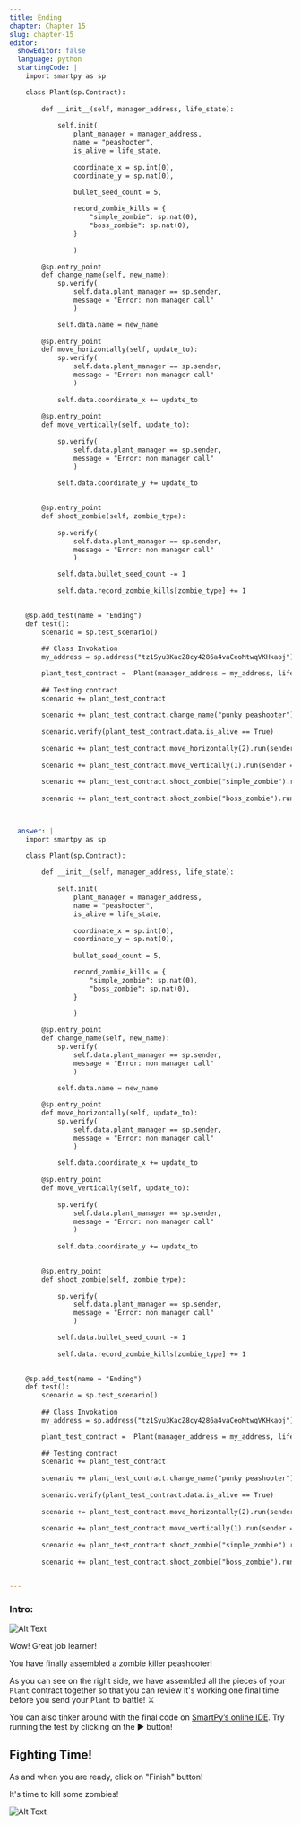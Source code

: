 ```yaml
---
title: Ending 
chapter: Chapter 15
slug: chapter-15
editor:
  showEditor: false
  language: python
  startingCode: |
    import smartpy as sp

    class Plant(sp.Contract):
    
        def __init__(self, manager_address, life_state):
            
            self.init(
                plant_manager = manager_address,
                name = "peashooter",
                is_alive = life_state,
                
                coordinate_x = sp.int(0), 
                coordinate_y = sp.nat(0), 
                
                bullet_seed_count = 5,

                record_zombie_kills = {
                    "simple_zombie": sp.nat(0), 
                    "boss_zombie": sp.nat(0), 
                }
                
                )

        @sp.entry_point
        def change_name(self, new_name):
            sp.verify(
                self.data.plant_manager == sp.sender, 
                message = "Error: non manager call"
                )

            self.data.name = new_name
        
        @sp.entry_point
        def move_horizontally(self, update_to):
            sp.verify(
                self.data.plant_manager == sp.sender, 
                message = "Error: non manager call"
                )
                
            self.data.coordinate_x += update_to
        
        @sp.entry_point
        def move_vertically(self, update_to):
            
            sp.verify(
                self.data.plant_manager == sp.sender, 
                message = "Error: non manager call"
                )
                
            self.data.coordinate_y += update_to

            
        @sp.entry_point
        def shoot_zombie(self, zombie_type):
            
            sp.verify(
                self.data.plant_manager == sp.sender, 
                message = "Error: non manager call"
                )

            self.data.bullet_seed_count -= 1
            
            self.data.record_zombie_kills[zombie_type] += 1

        
    @sp.add_test(name = "Ending")
    def test():
        scenario = sp.test_scenario()
        
        ## Class Invokation
        my_address = sp.address("tz1Syu3KacZ8cy4286a4vaCeoMtwqVKHkaoj")

        plant_test_contract =  Plant(manager_address = my_address, life_state = True)
        
        ## Testing contract
        scenario += plant_test_contract
        
        scenario += plant_test_contract.change_name("punky peashooter").run(sender = my_address)
        
        scenario.verify(plant_test_contract.data.is_alive == True)
        
        scenario += plant_test_contract.move_horizontally(2).run(sender = my_address)
        
        scenario += plant_test_contract.move_vertically(1).run(sender = my_address)
        
        scenario += plant_test_contract.shoot_zombie("simple_zombie").run(sender = my_address)
        
        scenario += plant_test_contract.shoot_zombie("boss_zombie").run(sender = my_address)
        


  answer: |
    import smartpy as sp

    class Plant(sp.Contract):
    
        def __init__(self, manager_address, life_state):
            
            self.init(
                plant_manager = manager_address,
                name = "peashooter",
                is_alive = life_state,
                
                coordinate_x = sp.int(0), 
                coordinate_y = sp.nat(0), 
                
                bullet_seed_count = 5,

                record_zombie_kills = {
                    "simple_zombie": sp.nat(0), 
                    "boss_zombie": sp.nat(0), 
                }
                
                )

        @sp.entry_point
        def change_name(self, new_name):
            sp.verify(
                self.data.plant_manager == sp.sender, 
                message = "Error: non manager call"
                )

            self.data.name = new_name
        
        @sp.entry_point
        def move_horizontally(self, update_to):
            sp.verify(
                self.data.plant_manager == sp.sender, 
                message = "Error: non manager call"
                )
                
            self.data.coordinate_x += update_to
        
        @sp.entry_point
        def move_vertically(self, update_to):
            
            sp.verify(
                self.data.plant_manager == sp.sender, 
                message = "Error: non manager call"
                )
                
            self.data.coordinate_y += update_to

            
        @sp.entry_point
        def shoot_zombie(self, zombie_type):
            
            sp.verify(
                self.data.plant_manager == sp.sender, 
                message = "Error: non manager call"
                )

            self.data.bullet_seed_count -= 1
            
            self.data.record_zombie_kills[zombie_type] += 1

        
    @sp.add_test(name = "Ending")
    def test():
        scenario = sp.test_scenario()
        
        ## Class Invokation
        my_address = sp.address("tz1Syu3KacZ8cy4286a4vaCeoMtwqVKHkaoj")

        plant_test_contract =  Plant(manager_address = my_address, life_state = True)
        
        ## Testing contract
        scenario += plant_test_contract
        
        scenario += plant_test_contract.change_name("punky peashooter").run(sender = my_address)
        
        scenario.verify(plant_test_contract.data.is_alive == True)
        
        scenario += plant_test_contract.move_horizontally(2).run(sender = my_address)
        
        scenario += plant_test_contract.move_vertically(1).run(sender = my_address)
        
        scenario += plant_test_contract.shoot_zombie("simple_zombie").run(sender = my_address)
        
        scenario += plant_test_contract.shoot_zombie("boss_zombie").run(sender = my_address)


---
```


### Intro: 

![Alt Text](https://media.giphy.com/media/BQAk13taTaKYw/giphy.gif)

Wow! Great job learner!

You have finally assembled a zombie killer peashooter!

As you can see on the right side, we have assembled all the pieces of your `Plant` contract together so that you can review it's working one final time before you send your `Plant` to battle! ⚔️



You can also tinker around with the final code on [SmartPy’s online IDE](https://smartpy.io/demo/index.html?code=eJzVVW2L00AQ_p5fseS@JFiLPU85CgdCOVAOQfDwgyLLNpm2a5PduLvpmYr_3dlk02SbvpxwoAZakuwzL888kxmeF1IZonOmTFERpokugiDJmNbkQ8aEiXQxnklhFEtMPA0IIfaXwoJQygU3lEYassWI5EywJSjK0lSB1iOS8QVQbZiBxo44W3tZk7E1j9o39ipsQOockZuByz5WsBwQEhbA9EpKAyr0zrmmLOMbi@kS8RD9@0RKlXKBEPoDLZAzR@ov4tExVNWg8H6A6t_PyywDQzVAShNZCoNmr0ZBH6IgQa90K_M5B7rmWaYR9LMPsVeoeV5k4HDh9Fj0GjuXWp9F_jqWdFzn9wbNAHWvaCGxGK3qyYqJJVBbfie8gIf6sVMZLTeg@KLy1K01T5lh4z2d60pqECkoP8McRUeIlflWKammREjRdgVJWJaFw7z9UK5N2hzb_j1CLpcboCup@BY7Ht1XjmJZpFZ0I_8BjgdE66J6ffzspkv8McSRj@HJadr_Df3Kpx@0BkcKUM8Q98k49u6LNFUxHGB_u8O7SMMJ8_yGTAI_2x36wLD50uP51RZtsq_1LoPAFg@HMTWgTdRO4FuBJV@GcWDrWJ@4cukEBFNcNqPSntD2VRTvBCEXF2RW75t3YiPXzHAp6vd51Q7@xoF7iEKznXysypd3LPl8nVRXl9ev2dWGzUC@Nw_fP929XTP5LXSlaoSoYydui6E3t9r29ovdONWh_YUH96oEP@d79Im8SevWp4x1PBC6c3AGOO6P2bAoxboivU0Xj1UpoqahvKzjYYS2UQ9FqXui25QDmueyHM7Lyz9J7aTb3jSaPIVT7wvf26ZP77@_gR_j_fTfb65I2Uw-). Try running the test by clicking on the ▶️ button!


## Fighting Time! 

As and when you are ready, click on "Finish" button! 

It's time to kill some zombies! 

![Alt Text](https://media.giphy.com/media/4Sm7D7rlopgqs/giphy.gif)